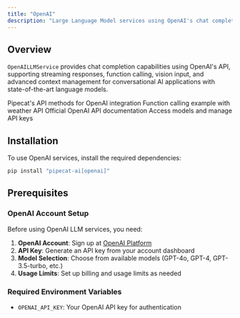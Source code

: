 ```yaml
---
title: "OpenAI"
description: "Large Language Model services using OpenAI's chat completion API"
---
```


## Overview

`OpenAILLMService` provides chat completion capabilities using OpenAI's API, supporting streaming responses, function calling, vision input, and advanced context management for conversational AI applications with state-of-the-art language models.

<CardGroup cols={2}>
  <Card
    title="OpenAI LLM API Reference"
    icon="code"
    href="https://reference-server.pipecat.ai/en/latest/api/pipecat.services.openai.base_llm.html"
  >
    Pipecat's API methods for OpenAI integration
  </Card>
  <Card
    title="Example Implementation"
    icon="play"
    href="https://github.com/pipecat-ai/pipecat/blob/main/examples/foundational/14-function-calling.py"
  >
    Function calling example with weather API
  </Card>
  <Card
    title="OpenAI Documentation"
    icon="book"
    href="https://platform.openai.com/docs/api-reference/chat"
  >
    Official OpenAI API documentation
  </Card>
  <Card
    title="OpenAI Platform"
    icon="microphone"
    href="https://platform.openai.com/api-keys"
  >
    Access models and manage API keys
  </Card>
</CardGroup>

## Installation

To use OpenAI services, install the required dependencies:

```bash
pip install "pipecat-ai[openai]"
```

## Prerequisites

### OpenAI Account Setup

Before using OpenAI LLM services, you need:

1. **OpenAI Account**: Sign up at [OpenAI Platform](https://platform.openai.com/)
2. **API Key**: Generate an API key from your account dashboard
3. **Model Selection**: Choose from available models (GPT-4o, GPT-4, GPT-3.5-turbo, etc.)
4. **Usage Limits**: Set up billing and usage limits as needed

### Required Environment Variables

- `OPENAI_API_KEY`: Your OpenAI API key for authentication
